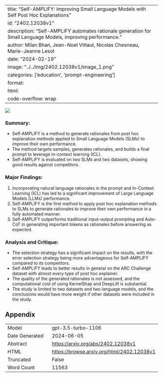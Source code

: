 
---
title: "Self-AMPLIFY: Improving Small Language Models with Self Post Hoc Explanations"
id: "2402.12038v1"
description: "Self-AMPLIFY automates rationale generation for Small Language Models, improving performance."
author: Milan Bhan, Jean-Noel Vittaut, Nicolas Chesneau, Marie-Jeanne Lesot
date: "2024-02-19"
image: "../../img/2402.12038v1/image_1.png"
categories: ['education', 'prompt-engineering']
format:
  html:
    code-overflow: wrap
---

![](../../img/2402.12038v1/image_1.png)

### Summary:
- Self-AMPLIFY is a method to generate rationales from post hoc explanation methods applied to Small Language Models (SLMs) to improve their own performance.
- The method targets samples, generates rationales, and builds a final prompt to leverage in-context learning (ICL).
- Self-AMPLIFY is evaluated on two SLMs and two datasets, showing good results against competitors.

### Major Findings:
1. Incorporating natural language rationales in the prompt and In-Context Learning (ICL) has led to a significant improvement of Large Language Models (LLMs) performance.
2. Self-AMPLIFY is the first method to apply post hoc explanation methods to SLMs to generate rationales to improve their own performance in a fully automated manner.
3. Self-AMPLIFY outperforms traditional input-output prompting and Auto-CoT in generating important tokens as rationales before answering as expected.

### Analysis and Critique:
- The selection strategy has a significant impact on the results, with the error selection strategy being more advantageous for Self-AMPLIFY compared to its competitors.
- Self-AMPLIFY leads to better results in general on the ARC Challenge dataset with almost every type of post hoc explainer.
- The quality of the generated rationales is not assessed, and the computational cost of using KernelShap and DeepLift is substantial.
- The study is limited to two datasets and two language models, and the conclusions would have more weight if other datasets were included in the study.

## Appendix

|          |          |
|----------|----------|
| Model     | gpt-3.5-turbo-1106       |
| Date Generated     | 2024-06-05       |
| Abstract | [https://arxiv.org/abs/2402.12038v1](https://arxiv.org/abs/2402.12038v1)        |
| HTML     | [https://browse.arxiv.org/html/2402.12038v1](https://browse.arxiv.org/html/2402.12038v1)       |
| Truncated       | False       |
| Word Count       | 11563       |